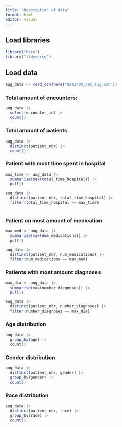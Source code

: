 ```yaml
---
title: "Description of data"
format: html
editor: visual
---
```


## Load libraries

```r
library("here")
library("tidyverse")

```

## Load data

```r
aug_data <- read_csv(here("data/03_dat_aug.csv")) 
```

### Total amount of encounters: 

```r
aug_data |> 
  select(encounter_id) |> 
  count()
```

### Total amount of patients:

```r
aug_data |> 
  distinct(patient_nbr) |> 
  count()
```

### Patient with most time spent in hospital

```r
max_time <- aug_data |> 
  summarise(max(total_time_hospital)) |> 
  pull()

aug_data |> 
  distinct(patient_nbr, total_time_hospital) |> 
  filter(total_time_hospital == max_time)
  
```

### Patient on most amount of medication

```r
max_med <- aug_data |> 
  summarise(max(num_medications)) |> 
  pull()

aug_data |> 
  distinct(patient_nbr, num_medications) |> 
  filter(num_medications == max_med)
```

### Patients with most amount diagnoses

```r
max_dia <- aug_data |> 
  summarise(max(number_diagnoses)) |> 
  pull()

aug_data |> 
  distinct(patient_nbr, number_diagnoses) |> 
  filter(number_diagnoses == max_dia)
```

### Age distribution

```r
aug_data |> 
  group_by(age) |> 
  count()
```

### Gender distribution

```r
aug_data |> 
  distinct(patient_nbr, gender) |> 
  group_by(gender) |> 
  count()
```

### Race distribution

```r
aug_data |>
  distinct(patient_nbr, race) |> 
  group_by(race) |> 
  count()
```
